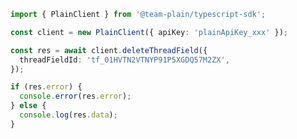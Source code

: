 ```ts
import { PlainClient } from '@team-plain/typescript-sdk';

const client = new PlainClient({ apiKey: 'plainApiKey_xxx' });

const res = await client.deleteThreadField({
  threadFieldId: 'tf_01HVTN2VTNYP91P5XGDQ57M2ZX',
});

if (res.error) {
  console.error(res.error);
} else {
  console.log(res.data);
}
```